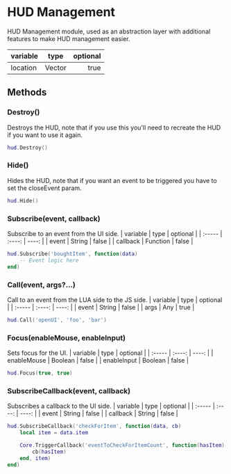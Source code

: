 # HUD Management
HUD Management module, used as an abstraction layer with additional features to make HUD management easier.

| variable   | type | optional | 
| :----- | :----: | ----: |
| location    |  Vector   |   true |

## Methods
### Destroy()
Destroys the HUD, note that if you use this you'll need to recreate the HUD if you want to use it again. 

```lua copy
hud.Destroy()
```

### Hide()
Hides the HUD, note that if you want an event to be triggered you have to set the closeEvent param. 

```lua copy
hud.Hide()
```


### Subscribe(event, callback)
Subscribe to an event from the UI side. 
| variable   | type | optional | 
| :----- | :----: | ----: |
| event    |  String   |   false |
| callback    |  Function   |   false |

```lua copy
hud.Subscribe('boughtItem', function(data)
    -- Event logic here
end)
```

### Call(event, args?...)
Call to an event from the LUA side to the JS side. 
| variable   | type | optional | 
| :----- | :----: | ----: |
| event    |  String   |   false |
| args    |  Any   |   true |

```lua copy
hud.Call('openUI', 'foo', 'bar')
```

### Focus(enableMouse, enableInput)
Sets focus for the UI. 
| variable   | type | optional | 
| :----- | :----: | ----: |
| enableMouse    |  Boolean   |   false |
| enableInput    |  Boolean   |   false |

```lua copy
hud.Focus(true, true)
```

### SubscribeCallback(event, callback)
Subscribes a callback to the UI side. 
| variable   | type | optional | 
| :----- | :----: | ----: |
| event    |  String   |   false |
| callback    |  String   |   false |

```lua copy
hud.SubscribeCallback('checkForItem', function(data, cb)
    local item = data.item

    Core.TriggerCallback('eventToCheckForItemCount', function(hasItem)
        cb(hasItem)
    end, item)
end)
```
